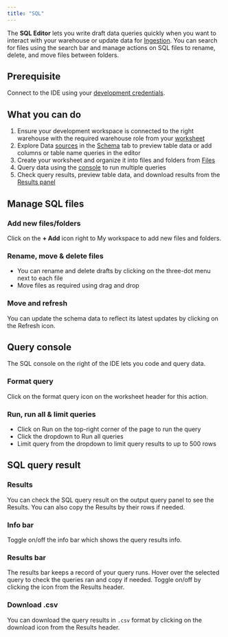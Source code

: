 ```yaml
---
title: "SQL"
---
```


The **SQL Editor** lets you write draft data queries quickly when you want to interact with your warehouse or update data for [Ingestion](/Ingestion/using-ingestion.mdx#using-ingestion). You can search for files using the search bar and manage actions on SQL files to rename, delete, and move files between folders.

## Prerequisite

Connect to the IDE using your [development credentials](/Settings/credentials.mdx).

## What you can do

1. Ensure your development workspace is connected to the right warehouse with the required warehouse role from your [worksheet](/IDE/about.mdx#worksheet)
2. Explore Data [sources](/Ingestion/sources.mdx#data-sources) in the [Schema](/IDE/about.mdx#schema) tab to preview table data or add columns or table name queries in the editor
3. Create your worksheet and organize it into files and folders from [Files](/IDE/about.mdx#files)
4. Query data using the [console](#query-console) to run multiple queries
5. Check query results, preview table data, and download results from the [Results panel](#results-bar)

## Manage SQL files

### Add new files/folders

Click on the **\+ Add** icon right to My workspace to add new files and folders.

### Rename, move & delete files

- You can rename and delete drafts by clicking on the three-dot menu next to each file
- Move files as required using drag and drop

### Move and refresh

You can update the schema data to reflect its latest updates by clicking on the Refresh icon.

## Query console

The SQL console on the right of the IDE lets you code and query data.

### Format query

Click on the format query icon on the worksheet header for this action.

### Run, run all & limit queries

- Click on Run on the top-right corner of the page to run the query
- Click the dropdown to Run all queries
- Limit query from the dropdown to limit query results to up to 500 rows

## SQL query result

### Results

You can check the SQL query result on the output query panel to see the Results. You can also copy the Results by their rows if needed.

### Info bar

Toggle on/off the info bar which shows the query results info.

### Results bar

The results bar keeps a record of your query runs. Hover over the selected query to check the queries ran and copy if needed. Toggle on/off by clicking the icon from the Results header.

### Download .csv

You can download the query results in `.csv` format by clicking on the download icon from the Results header.